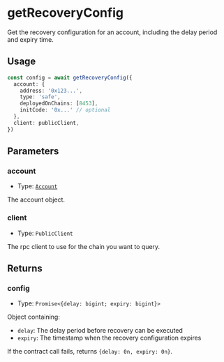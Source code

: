 # getRecoveryConfig

Get the recovery configuration for an account, including the delay period and expiry time.

## Usage

```typescript
const config = await getRecoveryConfig({
  account: {
    address: '0x123...',
    type: 'safe',
    deployedOnChains: [8453],
    initCode: '0x...' // optional
  },
  client: publicClient,
})
```

## Parameters

### account

- Type: [`Account`](/module-sdk/glossary/types.mdx#account)

The account object.

### client

- Type: `PublicClient`

The rpc client to use for the chain you want to query.

## Returns

### config

- Type: `Promise<{delay: bigint; expiry: bigint}>`

Object containing:
- `delay`: The delay period before recovery can be executed
- `expiry`: The timestamp when the recovery configuration expires

If the contract call fails, returns `{delay: 0n, expiry: 0n}`.
